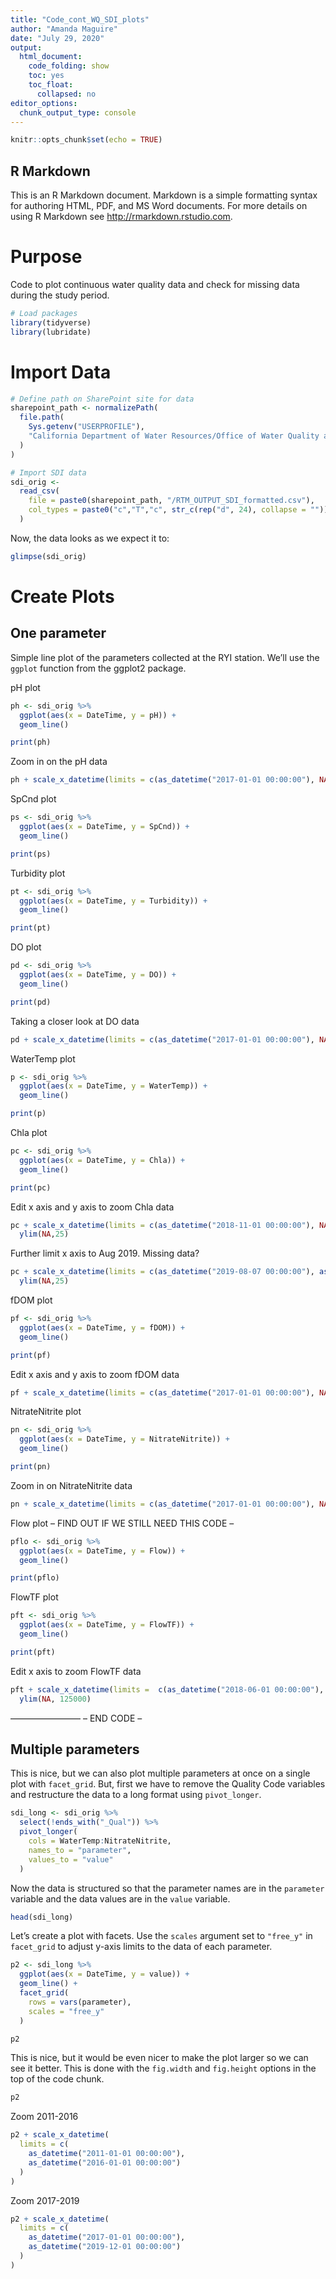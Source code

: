 ```yaml
---
title: "Code_cont_WQ_SDI_plots"
author: "Amanda Maguire"
date: "July 29, 2020"
output: 
  html_document: 
    code_folding: show
    toc: yes
    toc_float:
      collapsed: no
editor_options: 
  chunk_output_type: console
---
```


```r
knitr::opts_chunk$set(echo = TRUE)
```

## R Markdown

This is an R Markdown document. Markdown is a simple formatting syntax for authoring HTML, PDF, and MS Word documents. For more details on using R Markdown see <http://rmarkdown.rstudio.com>.


# Purpose

Code to plot continuous water quality data and check for missing data during the study period.

```r
# Load packages
library(tidyverse)
library(lubridate)
```

# Import Data

```r
# Define path on SharePoint site for data
sharepoint_path <- normalizePath(
  file.path(
    Sys.getenv("USERPROFILE"),
    "California Department of Water Resources/Office of Water Quality and Estuarine Ecology - North Delta Flow Action/WQ_Subteam/Processed_Data/Continuous"
  )
)

# Import SDI data
sdi_orig <- 
  read_csv(
    file = paste0(sharepoint_path, "/RTM_OUTPUT_SDI_formatted.csv"),
    col_types = paste0("c","T","c", str_c(rep("d", 24), collapse = ""))
  )
```

Now, the data looks as we expect it to:
```r
glimpse(sdi_orig)
```

# Create Plots

## One parameter

Simple line plot of the parameters collected at the RYI station. We'll use the `ggplot` function from the ggplot2 package.

pH plot
```r
ph <- sdi_orig %>% 
  ggplot(aes(x = DateTime, y = pH)) +
  geom_line()

print(ph)
```

Zoom in on the pH data
```r
ph + scale_x_datetime(limits = c(as_datetime("2017-01-01 00:00:00"), NA))
```

SpCnd plot
```r
ps <- sdi_orig %>%
  ggplot(aes(x = DateTime, y = SpCnd)) +
  geom_line()

print(ps)
```

Turbidity plot
```r
pt <- sdi_orig %>%
  ggplot(aes(x = DateTime, y = Turbidity)) +
  geom_line()

print(pt)
```

DO plot
```r
pd <- sdi_orig %>%
  ggplot(aes(x = DateTime, y = DO)) +
  geom_line()

print(pd)
```

Taking a closer look at DO data
```r
pd + scale_x_datetime(limits = c(as_datetime("2017-01-01 00:00:00"), NA))
```

WaterTemp plot
```r
p <- sdi_orig %>%
  ggplot(aes(x = DateTime, y = WaterTemp)) +
  geom_line()

print(p)
```

Chla plot
```r
pc <- sdi_orig %>%
  ggplot(aes(x = DateTime, y = Chla)) +
  geom_line()

print(pc)
```

Edit x axis and y axis to zoom Chla data
```r
pc + scale_x_datetime(limits = c(as_datetime("2018-11-01 00:00:00"), NA)) +
  ylim(NA,25)
```

Further limit x axis to Aug 2019. Missing data? 
```r
pc + scale_x_datetime(limits = c(as_datetime("2019-08-07 00:00:00"), as_datetime("2019-09-15 00:00:00"))) +
  ylim(NA,25)
```

fDOM plot
```r
pf <- sdi_orig %>%
  ggplot(aes(x = DateTime, y = fDOM)) +
  geom_line()

print(pf)
```

Edit x axis and y axis to zoom fDOM data
```r
pf + scale_x_datetime(limits = c(as_datetime("2017-01-01 00:00:00"), NA))
```

NitrateNitrite plot
```r
pn <- sdi_orig %>%
  ggplot(aes(x = DateTime, y = NitrateNitrite)) +
  geom_line()

print(pn)
```

Zoom in on NitrateNitrite data
```r
pn + scale_x_datetime(limits = c(as_datetime("2017-01-01 00:00:00"), NA))
```

Flow plot -- FIND OUT IF WE STILL NEED THIS CODE --
```r
pflo <- sdi_orig %>%
  ggplot(aes(x = DateTime, y = Flow)) +
  geom_line()

print(pflo)
```

FlowTF plot
```r
pft <- sdi_orig %>%
  ggplot(aes(x = DateTime, y = FlowTF)) +
  geom_line()

print(pft)
```

Edit x axis to zoom FlowTF data
```r
pft + scale_x_datetime(limits =  c(as_datetime("2018-06-01 00:00:00"), as_datetime("2019-07-01 00:00:00"))) +
  ylim(NA, 125000)
```
------------------------ -- END CODE --

## Multiple parameters

This is nice, but we can also plot multiple parameters at once on a single plot with `facet_grid`. But, first we have to remove the Quality Code variables and restructure the data to a long format using `pivot_longer`.
```r
sdi_long <- sdi_orig %>% 
  select(!ends_with("_Qual")) %>% 
  pivot_longer(
    cols = WaterTemp:NitrateNitrite,
    names_to = "parameter",
    values_to = "value"
  )
```

Now the data is structured so that the parameter names are in the `parameter` variable and the data values are in the `value` variable. 
```r
head(sdi_long)
```

Let's create a plot with facets. Use the `scales` argument set to `"free_y"` in `facet_grid` to adjust y-axis limits to the data of each parameter.
```r
p2 <- sdi_long %>%
  ggplot(aes(x = DateTime, y = value)) +
  geom_line() +
  facet_grid(
    rows = vars(parameter),
    scales = "free_y"
  )

p2
```

This is nice, but it would be even nicer to make the plot larger so we can see it better. This is done with the `fig.width` and `fig.height` options in the top of the code chunk.
```r
p2
```

Zoom 2011-2016
```r
p2 + scale_x_datetime(
  limits = c(
    as_datetime("2011-01-01 00:00:00"), 
    as_datetime("2016-01-01 00:00:00")
  )
)
```

Zoom 2017-2019
```r
p2 + scale_x_datetime(
  limits = c(
    as_datetime("2017-01-01 00:00:00"), 
    as_datetime("2019-12-01 00:00:00")
  )
)
```

